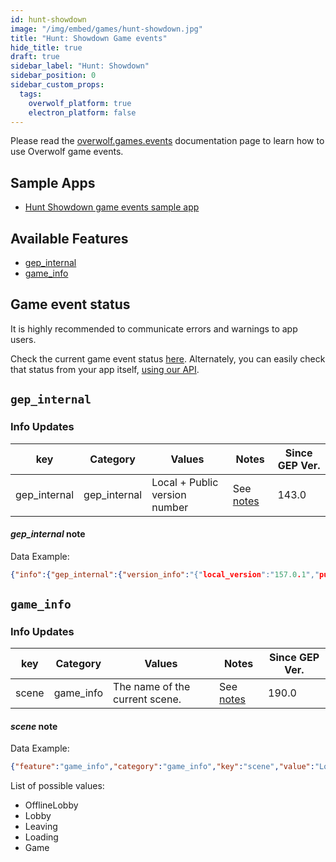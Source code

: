 ```yaml
---
id: hunt-showdown
image: "/img/embed/games/hunt-showdown.jpg"
title: "Hunt: Showdown Game events"
hide_title: true
draft: true
sidebar_label: "Hunt: Showdown"
sidebar_position: 0
sidebar_custom_props:
  tags:
    overwolf_platform: true
    electron_platform: false
---
```


<!-- GENERATED USING /scripts/generate.js -->

<head>
  <meta name="keywords" content="API for Hunt: Showdown, Hunt: Showdown API, SDK for Hunt: Showdown, Hunt: Showdown SDK"/>
</head>

<GameInfo gameId={21328} page="docs" />

Please read the [overwolf.games.events](/api/live-game-data) documentation page to learn how to use Overwolf game events.

## Sample Apps
* [Hunt Showdown game events sample app](https://github.com/overwolf/events-sample-apps)

## Available Features

* [gep_internal](#gep_internal)
* [game_info](#game_info)

## Game event status

It is highly recommended to communicate errors and warnings to app users. 

Check the current game event status [here](/status/). Alternately, you can easily check that status from your app itself, [using our API](/topics/using-events/how-to-check-events-status-from-app).

## `gep_internal`

### Info Updates

key          | Category    | Values                    | Notes                 | Since GEP Ver. |
------------ | ------------| ------------------------- | --------------------- | ------------- | 
gep_internal | gep_internal| Local + Public version number|See [notes](#gep_internal-note)|   143.0       |

#### *gep_internal* note

Data Example:

```json
{"info":{"gep_internal":{"version_info":"{"local_version":"157.0.1","public_version":"157.0.1","is_updated":true}"}},"feature":"gep_internal"}
```

## `game_info`

### Info Updates

key          | Category    | Values                    | Notes                 | Since GEP Ver. |
------------ | ------------| ------------------------- | --------------------- | ------------- | 
scene | game_info | The name of the current scene. |See [notes](#scene-note) |   190.0       |

#### *scene* note

Data Example:

```json
{"feature":"game_info","category":"game_info","key":"scene","value":"Lobby"}
```
List of possible values:
* OfflineLobby
* Lobby
* Leaving
* Loading
* Game
